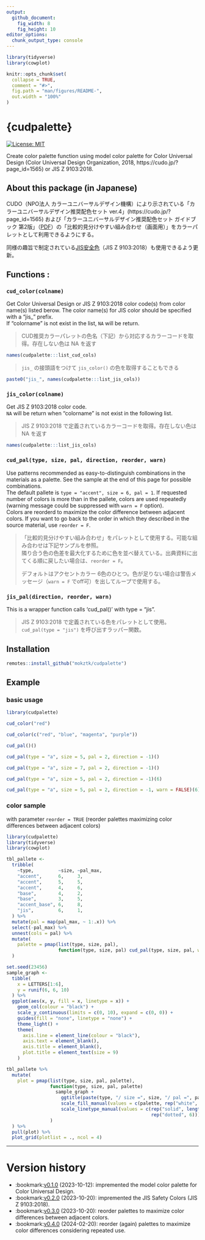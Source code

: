 ```yaml
---
output: 
  github_document:
    fig_width: 8
    fig_height: 10
editor_options: 
  chunk_output_type: console
---
```


<!-- README.md is generated from README.Rmd. Please edit that file -->

```r
library(tidyverse)
library(cowplot)

knitr::opts_chunk$set(
  collapse = TRUE,
  comment = "#>",
  fig.path = "man/figures/README-",
  out.width = "100%"
)
```

# {cudpalette}

<!-- badges: start -->

[![License: MIT](https://img.shields.io/badge/License-MIT-yellow.svg)](https://opensource.org/licenses/MIT)

<!-- badges: end -->

Create color palette function using model color palette for Color Universal Design (Color Universal Design Organization, 2018, https://cudo.jp/?page_id=1565) or JIS Z 9103:2018.

## About this package (in Japanese) 

CUDO（NPO法人 カラーユニバーサルデザイン機構）により示されている「カラーユニバーサルデザイン推奨配色セット ver.4」(https://cudo.jp/?page_id=1565) および「カラーユニバーサルデザイン推奨配色セット ガイドブック 第2版」（[PDF](https://cudo.jp/wp-content/uploads/2018/10/cud_guidebook.pdf)）の「比較的見分けやすい組み合わせ（画面用）」をカラーパレットとして利用できるようにする。

同様の趣旨で制定されている[JIS安全色](https://safetycolor.jp/)（JIS Z 9103:2018）も使用できるよう更新。

## Functions :

### `cud_color(colname)`

Get Color Universal Design or JIS Z 9103:2018 color code(s) from color name(s) listed berow. The color name(s) for JIS color should be specified with a "jis_" prefix. \
If "colorname" is not exist in the list, `NA` will be return.

> CUD推奨カラーパレットの色名（下記）から対応するカラーコードを取得。存在しない色は NA を返す

```r
names(cudpalette:::list_cud_cols)
```

> `jis_` の接頭語をつけて `jis_color()` の色を取得することもできる

```r
paste0("jis_", names(cudpalette:::list_jis_cols))
```


### `jis_color(colname)`

Get JIS Z 9103:2018 color code.\
`NA` will be return when "colorname" is not exist in the following list.

> JIS Z 9103:2018 で定義されているカラーコードを取得。存在しない色は NA を返す

```r
names(cudpalette:::list_jis_cols)
```


### `cud_pal(type, size, pal, direction, reorder, warn)`

Use patterns recommended as easy-to-distinguish combinations in the materials as a palette. See the sample at the end of this page for possible combinations.\
The default pallete is `type = "accent", size = 6, pal = 1`. If requested number of colors is more than in the pallete, colors are used repeatedly (warning message could be suppressed with `warn = F` option).\
Colors are reorderd to maximize the color difference between adjacent colors. If you want to go back to the order in which they described in the source material, use `reorder = F`.

> 「比較的見分けやすい組み合わせ」をパレットとして使用する。可能な組み合わせは下記サンプルを参照。\
隣り合う色の色差を最大化するために色を並べ替えている。出典資料に出てくる順に戻したい場合は、`reorder = F`。
>
> デフォルトはアクセントカラー 6色のひとつ。色が足りない場合は警告メッセージ（`warn = F` でoff可）を出してループで使用する。

### `jis_pal(direction, reorder, warn)`

This is a wrapper function calls 'cud_pal()' with type = "jis".

> JIS Z 9103:2018 で定義されている色をパレットとして使用。`cud_pal(type = "jis")` を呼び出すラッパー関数。

## Installation

``` r
remotes::install_github("mokztk/cudpalette")
```
## Example

### basic usage

```r
library(cudpalette)

cud_color("red")

cud_color(c("red", "blue", "magenta", "purple"))

cud_pal()()

cud_pal(type = "a", size = 5, pal = 2, direction = -1)()

cud_pal(type = "a", size = 7, pal = 2, direction = -1)()

cud_pal(type = "a", size = 5, pal = 2, direction = -1)(6)

cud_pal(type = "a", size = 5, pal = 2, direction = -1, warn = FALSE)(6)
```

### color sample

with parameter `reorder = TRUE` (reorder palettes maximizing color differences between adjacent colors)

```r
library(cudpalette)
library(tidyverse)
library(cowplot)

tbl_pallete <-
  tribble(
    ~type,         ~size, ~pal_max,
    "accent",      6,     3,
    "accent",      5,     5,
    "accent",      4,     6,
    "base",        4,     2,
    "base",        3,     5,
    "accent_base", 6,     8,
    "jis",         6,     1,
  ) %>%
  mutate(pal = map(pal_max, ~ 1:.x)) %>%
  select(-pal_max) %>%
  unnest(cols = pal) %>% 
  mutate(
    palette = pmap(list(type, size, pal),
                   function(type, size, pal) cud_pal(type, size, pal, warn = F)())
  )

set.seed(23456)
sample_graph <-
  tibble(
    x = LETTERS[1:6],
    y = runif(6, 6, 10)
  ) %>% 
  ggplot(aes(x, y, fill = x, linetype = x)) +
    geom_col(colour = "black") +
    scale_y_continuous(limits = c(0, 10), expand = c(0, 0)) +
    guides(fill = "none", linetype = "none") + 
    theme_light() + 
    theme(
      axis.line = element_line(colour = "black"),
      axis.text = element_blank(), 
      axis.title = element_blank(),
      plot.title = element_text(size = 9)
    )

tbl_pallete %>% 
  mutate(
    plot = pmap(list(type, size, pal, palette),
                function(type, size, pal, palette) 
                  sample_graph + 
                    ggtitle(paste(type, "/ size =", size, "/ pal =", pal)) +
                    scale_fill_manual(values = c(palette, rep("white", 6))) +
                    scale_linetype_manual(values = c(rep("solid", length(palette)),
                                                     rep("dotted", 6)))
                )
  ) %>%
  pull(plot) %>% 
  plot_grid(plotlist = ., ncol = 4)
```

-----

# Version history

- :bookmark:[v0.1.0](https://github.com/mokztk/cudpalette/releases/tag/v0.1.0) (2023-10-12): impremented the model color palette for Color Universal Design.
- :bookmark:[v0.2.0](https://github.com/mokztk/cudpalette/releases/tag/v0.2.0) (2023-10-20): impremented the JIS Safety Colors (JIS Z 9103:2018).
- :bookmark:[v0.3.0](https://github.com/mokztk/cudpalette/releases/tag/v0.3.0) (2023-10-20): reorder palettes to maximize color differences between adjacent colors.
- :bookmark:[v0.4.0](https://github.com/mokztk/cudpalette/releases/tag/v0.4.0) (2024-02-20): reorder (again) palettes to maximize color differences considering repeated use.
